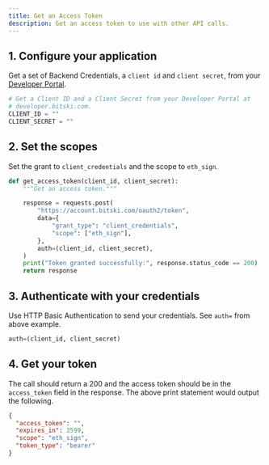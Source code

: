 ```yaml
---
title: Get an Access Token
description: Get an access token to use with other API calls.
---
```


## 1. Configure your application

Get a set of Backend Credentials, a `client id` and `client secret`, from your [Developer Portal](https://developer.bitski.com/).

```python
# Get a Client ID and a Client Secret from your Developer Portal at
# developer.bitski.com.
CLIENT_ID = ""
CLIENT_SECRET = ""
```

## 2. Set the scopes

Set the grant to `client_credentials` and the scope to `eth_sign`.

```python
def get_access_token(client_id, client_secret):
    """Get an access token."""

    response = requests.post(
        "https://account.bitski.com/oauth2/token",
        data={
            "grant_type": "client_credentials",
            "scope": ["eth_sign"],
        },
        auth=(client_id, client_secret),
    )
    print("Token granted successfully:", response.status_code == 200)
    return response
```

## 3. Authenticate with your credentials

Use HTTP Basic Authentication to send your credentials. See `auth=` from above example.

```python
auth=(client_id, client_secret)
```
## 4. Get your token

The call should return a 200 and the access token should be in the `access_token` field in the response. The above print statement would output the following.

<ResponseExample>

```json Response
{
  "access_token": "",
  "expires_in": 3599,
  "scope": "eth_sign",
  "token_type": "bearer"
}
```

</ResponseExample>